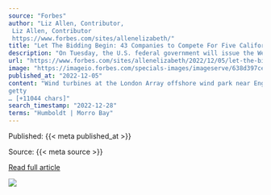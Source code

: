 ```yaml
---
source: "Forbes"
author: "Liz Allen, Contributor, 
 Liz Allen, Contributor
 https://www.forbes.com/sites/allenelizabeth/"
title: "Let The Bidding Begin: 43 Companies to Compete For Five California Offshore Wind Leases"
description: "On Tuesday, the U.S. federal government will issue the West Coast's first commercial offshore wind leases - a key milestone towards achieving the Biden Administration's offshore wind goals. However, challenges on the East Coast indicate a long timeline from l…"
url: "https://www.forbes.com/sites/allenelizabeth/2022/12/05/let-the-bidding-begin-43-companies-to-compete-for-five-california-offshore-wind-leases/"
image: "https://imageio.forbes.com/specials-images/imageserve/638d397ce768861d57ce91a3/0x0.jpg?format=jpg&width=1200"
published_at: "2022-12-05"
content: "Wind turbines at the London Array offshore wind park near England, United Kingdom. Unlike this ... [+] offshore wind facility, California's offshore wind will need to use turbines that float.
getty… [+11044 chars]"
search_timestamp: "2022-12-28"
terms: "Humboldt | Morro Bay"
---
```



Published: {{< meta published_at >}}


Source: {{< meta source >}}


[Read full article]({{< meta url >}})



![](`r rmarkdown::metadata$image[1]`)
